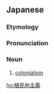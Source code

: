 ==Japanese==
{{wikipedia|lang=ja}}
{{ja-kanjitab|しょく|みん|ち|しゅ|ぎ|yomi=o}}

===Etymology===
{{com|ja|植民地|主義|tr1=shokuminchi|tr2=shugi|t1=[[colony]]|t2=[[ism]]}}

===Pronunciation===
{{ja-pron|しょくみんち しゅぎ|y=o|acc=6|dev=6}}

===Noun===
{{ja-noun|しょくみんち しゅぎ}}

# [[colonialism]] {{gl|colonial domination policy}}

[[hu:植民地主義]]